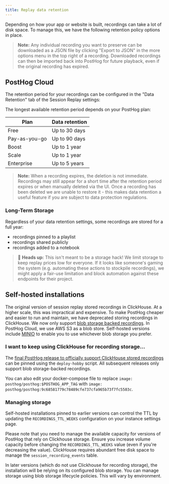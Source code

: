 ```yaml
---
title: Replay data retention
---
```



Depending on how your app or website is built, recordings can take a lot of disk space. To manage this, we have the following retention policy options in place.

> **Note:** Any individual recording you want to preserve can be downloaded as a JSON file by clicking "Export to JSON" in the more options menu in the top right of a recording. Downloaded recordings can then be imported back into PostHog for future playback, even if the original recording has expired.

## PostHog Cloud

The retention period for your recordings can be configured in the "Data Retention" tab of the Session Replay settings:

<ProductScreenshot
    imageLight={ImgReplayRetentionSettings}
    alt="Configure data retention settings for your recordings"
    classes="rounded"
/>

The longest available retention period depends on your PostHog plan:

| Plan | Data retention |
|-----------|---------------|
| Free | Up to 30 days
| Pay-as-you-go | Up to 90 days
| Boost | Up to 1 year
| Scale | Up to 1 year
| Enterprise | Up to 5 years

> **Note:** When a recording expires, the deletion is not immediate. Recordings may still appear for a short time after the retention period expires or when manually deleted via the UI. Once a recording has been deleted we are unable to restore it - this makes data retention a useful feature if you are subject to data protection regulations.

### Long-Term Storage

Regardless of your data retention settings, some recordings are stored for a full year:

* recordings pinned to a playlist
* recordings shared publicly
* recordings added to a notebook

>  🧠 **Heads up:** This isn't meant to be a storage hack! We limit storage to keep replay prices low for everyone. If it looks like someone's gaming the system (e.g. automating these actions to stockpile recordings), we might apply a fair-use limitation and block automation against these endpoints for their project.

## Self-hosted installations

The original version of session replay stored recordings in ClickHouse. At a higher scale, this was impractical and expensive. To make PostHog cheaper and easier to run and maintain, we have deprecated storing recordings in ClickHouse. We now only support [blob storage backed recordings](/docs/how-posthog-works/recordings-ingestion). In PostHog Cloud, we use AWS S3 as a blob store. Self-hosted versions include [MINIO](https://min.io/) to enable you to use whichever blob storage you prefer.

### I want to keep using ClickHouse for recording storage...

The [final PostHog release to officially support ClickHouse stored recordings](https://hub.docker.com/layers/posthog/posthog/9c68581779c78489cfe737cfa965b73f7fc5503c/images/sha256-4dec586a83328f4123039bab924289f9bd52bd46f56bf14e9ae91fcd6d05ed5d?context=explore) can be pinned using the `deploy-hobby` script. All subsequent releases only support blob storage-backed recordings.

You can also edit your docker-compose file to replace `image: posthog/posthog:$POSTHOG_APP_TAG` with `image: posthog/posthog:9c68581779c78489cfe737cfa965b73f7fc5503c`.

### Managing storage

Self-hosted installations pinned to earlier versions can control the TTL by updating the `RECORDINGS_TTL_WEEKS` configuration on your instance settings page.

Please note that you need to manage the available capacity for versions of PostHog that rely on Clickhouse storage.
Ensure you increase volume capacity before changing the `RECORDINGS_TTL_WEEKS` value (even if you're decreasing the value).
ClickHouse requires abundant free disk space to manage the `session_recording_events` table.

In later versions (which do not use Clickhouse for recording storage),
the installation will be relying on its configured blob storage.
You can manage storage using blob storage lifecycle policies. This will vary by environment.
